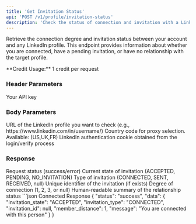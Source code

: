 ```yaml
---
title: 'Get Invitation Status'
api: 'POST /v1/profile/invitation-status'
description: 'Check the status of connection and invitation with a LinkedIn profile'
---
```


Retrieve the connection degree and invitation status between your account and any LinkedIn profile. This endpoint provides information about whether you are connected, have a pending invitation, or have no relationship with the target profile.

<Note>
 **Credit Usage:** 1 credit per request
</Note>

### Header Parameters

<ParamField header="x-api-key" type="string" required>
 Your API key
</ParamField>

### Body Parameters

<ParamField body="profile_url" type="string" required>
 URL of the LinkedIn profile you want to check (e.g., https://www.linkedin.com/in/username/)
</ParamField>

<ParamField body="country" type="string" default="FR">
 Country code for proxy selection. Available: (US,UK,FR)
</ParamField>

<ParamField body="login_token" type="string" required>
 LinkedIn authentication cookie obtained from the login/verify process
</ParamField>

### Response

<ResponseField name="status" type="string">
 Request status (success/error)
</ResponseField>

<ResponseField name="data" type="object">
 <Expandable title="Properties">
   <ResponseField name="invitation_state" type="string">
     Current state of invitation (ACCEPTED, PENDING, NO_INVITATION)
   </ResponseField>

   <ResponseField name="invitation_type" type="string">
     Type of invitation (CONNECTED, SENT, RECEIVED, null)
   </ResponseField>

   <ResponseField name="invitation_id" type="string">
     Unique identifier of the invitation (if exists)
   </ResponseField>

   <ResponseField name="member_distance" type="integer">
     Degree of connection (1, 2, 3, or null)
   </ResponseField>

   <ResponseField name="message" type="string">
     Human-readable summary of the relationship status
   </ResponseField>
 </Expandable>
</ResponseField>

<ResponseExample>
```json Connected Response
{
 "status": "success",
 "data": {
   "invitation_state": "ACCEPTED",
   "invitation_type": "CONNECTED",
   "invitation_id": null,
   "member_distance": 1,
   "message": "You are connected with this person"
 }
}